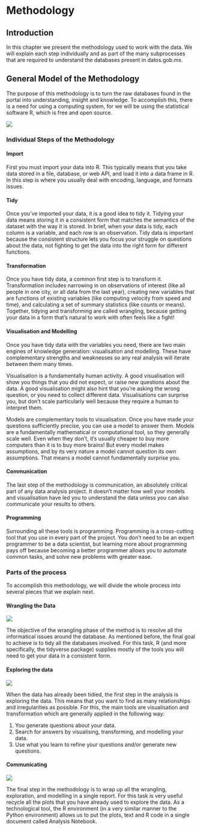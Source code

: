 # Methodology{#methodology}

## Introduction

In this chapter we present the methodology used to work with the data. We will explain each step individually and as part of the many subprocesses that are required to understand the databases present in datos.gob.mx.

## General Model of the Methodology

The purpose of this methodology is to turn the raw databases found in the portal into understanding, insight and knowledge. To accomplish this, there is a need for using a computing system, for we will be using the statistical software R, which is free and open source.  

![](diagrams/data-science.png)

### Individual Steps of the Methodology

#### Import

First you must import your data into R. This typically means that you take data stored in a file, database, or web API, and load it into a data frame in R. In this step is where you usually deal with encoding, language, and formats issues. 

#### Tidy

Once you’ve imported your data, it is a good idea to tidy it. Tidying your data means storing it in a consistent form that matches the semantics of the dataset with the way it is stored. In brief, when your data is tidy, each column is a variable, and each row is an observation. Tidy data is important because the consistent structure lets you focus your struggle on questions about the data, not fighting to get the data into the right form for different functions.

#### Transformation

Once you have tidy data, a common first step is to transform it. Transformation includes narrowing in on observations of interest (like all people in one city, or all data from the last year), creating new variables that are functions of existing variables (like computing velocity from speed and time), and calculating a set of summary statistics (like counts or means). Together, tidying and transforming are called wrangling, because getting your data in a form that’s natural to work with often feels like a fight!

#### Visualisation and Modelling

Once you have tidy data with the variables you need, there are two main engines of knowledge generation: visualisation and modelling. These have complementary strengths and weaknesses so any real analysis will iterate between them many times.

Visualisation is a fundamentally human activity. A good visualisation will show you things that you did not expect, or raise new questions about the data. A good visualisation might also hint that you’re asking the wrong question, or you need to collect different data. Visualisations can surprise you, but don’t scale particularly well because they require a human to interpret them.

Models are complementary tools to visualisation. Once you have made your questions sufficiently precise, you can use a model to answer them. Models are a fundamentally mathematical or computational tool, so they generally scale well. Even when they don’t, it’s usually cheaper to buy more computers than it is to buy more brains! But every model makes assumptions, and by its very nature a model cannot question its own assumptions. That means a model cannot fundamentally surprise you.

#### Communication

The last step of the methodology is communication, an absolutely critical part of any data analysis project. It doesn’t matter how well your models and visualisation have led you to understand the data unless you can also communicate your results to others.

#### Programming

Surrounding all these tools is programming. Programming is a cross-cutting tool that you use in every part of the project. You don’t need to be an expert programmer to be a data scientist, but learning more about programming pays off because becoming a better programmer allows you to automate common tasks, and solve new problems with greater ease.

### Parts of the process

To accomplish this methodology, we will divide the whole process into several pieces that we explain next. 

#### Wrangling the Data

![](diagrams/data-science-wrangle.png)

The objective of the wrangling phase of the method is to resolve all the informatical issues around the database. As mentioned before, the final goal to achieve is to tidy all the databases involved. For this task, R (and more specifically, the tidyverse package) supplies mostly of the tools you will need to get your data in a consistent form.

#### Exploring the data

![](diagrams/data-science-explore.png)

When the data has already been tidied, the first step in the analysis is exploring the data. This means that you want to find as many relationships and irregularities as possible. For this, the main tools are visualisation and transformation which are generally applied in the following way:

1. You generate questions about your data.
2. Search for answers by visualising, transforming, and modelling your data.
3. Use what you learn to refine your questions and/or generate new questions.

#### Communicating

![](diagrams/data-science-communicate.png)

The final step in the methodology is to wrap up all the wrangling, exploration, and modelling in a single report. For this task is very useful recycle all the plots that you have already used to explore the data. As a technological tool, the R environment (in a very similar manner to the Python environment) allows us to put the plots, text and R code in a single document called Analysis Notebook.
